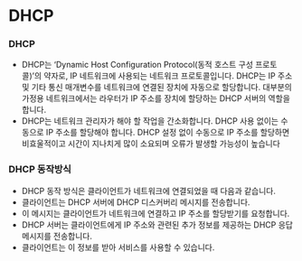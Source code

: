 
# DHCP

### DHCP

- DHCP는 ‘Dynamic Host Configuration Protocol(동적 호스트 구성 프로토콜)’의 약자로, IP 네트워크에 사용되는 네트워크 프로토콜입니다. DHCP는 IP 주소 및 기타 통신 매개변수를 네트워크에 연결된 장치에 자동으로 할당합니다. 대부분의 가정용 네트워크에서는 라우터가 IP 주소를 장치에 할당하는 DHCP 서버의 역할을 합니다.
- DHCP는 네트워크 관리자가 해야 할 작업을 간소화합니다. DHCP 사용 없이는 수동으로 IP 주소를 할당해야 합니다. DHCP 설정 없이 수동으로 IP 주소를 할당하면 비효울적이고 시간이 지나치게 많이 소요되며 오류가 발생할 가능성이 높습니다

### DHCP 동작방식

- DHCP 동작 방식은 클라이언트가 네트워크에 연결되었을 때 다음과 같습니다.
- 클라이언트는 DHCP 서버에 DHCP 디스커버리 메시지를 전송합니다.
- 이 메시지는 클라이언트가 네트워크에 연결하고 IP 주소를 할당받기를 요청합니다.
- DHCP 서버는 클라이언트에게 IP 주소와 관련된 추가 정보를 제공하는 DHCP 응답 메시지를 전송합니다.
- 클라이언트는 이 정보를 받아 서비스를 사용할 수 있습니다.